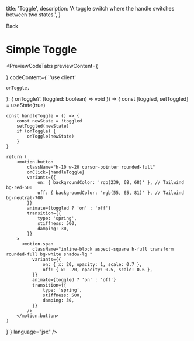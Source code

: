 
  title: 'Toggle',
  description: 'A toggle switch where the handle switches between two states.',
}

<Link className="flex flex-row items-center" href="/docs/components/toggle">
  <ChevronLeft size={17} />
  Back
</Link>

# Simple Toggle

<PreviewCodeTabs
  previewContent={
    <div className="group flex w-full items-center justify-center gap-3">
      <SimpleToggle />
    </div>
  }
  codeContent={
`'use client'


    onToggle,
}: {
    onToggle?: (toggled: boolean) => void
}) => {
    const [toggled, setToggled] = useState(true)

    const handleToggle = () => {
        const newState = !toggled
        setToggled(newState)
        if (onToggle) {
            onToggle(newState)
        }
    }

    return (
        <motion.button
            className="h-10 w-20 cursor-pointer rounded-full"
            onClick={handleToggle}
            variants={{
                on: { backgroundColor: 'rgb(239, 68, 68)' }, // Tailwind bg-red-500
                off: { backgroundColor: 'rgb(55, 65, 81)' }, // Tailwind bg-neutral-700
            }}
            animate={toggled ? 'on' : 'off'}
            transition={{
                type: 'spring',
                stiffness: 500,
                damping: 30,
            }}
        >
          <motion.span
              className="inline-block aspect-square h-full transform rounded-full bg-white shadow-lg "
              variants={{
                  on: { x: 20, opacity: 1, scale: 0.7 },
                  off: { x: -20, opacity: 0.5, scale: 0.6 },
              }}
              animate={toggled ? 'on' : 'off'}
              transition={{
                  type: 'spring',
                  stiffness: 500,
                  damping: 30,
              }}
            />
        </motion.button>
    )

}`}
language="jsx"
/>
